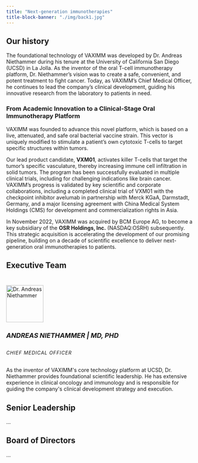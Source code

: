 ```yaml
---
title: "Next-generation immunotherapies"
title-block-banner: "./img/back1.jpg"
---
```


## Our history

The foundational technology of VAXIMM was developed by Dr. Andreas Niethammer during his tenure at the University of California San Diego (UCSD) in La Jolla. As the inventor of the oral T-cell immunotherapy platform, Dr. Niethammer's vision was to create a safe, convenient, and potent treatment to fight cancer. Today, as VAXIMM's Chief Medical Officer, he continues to lead the company's clinical development, guiding his innovative research from the laboratory to patients in need.

### From Academic Innovation to a Clinical-Stage Oral Immunotherapy Platform

VAXIMM was founded to advance this novel platform, which is based on a live, attenuated, and safe oral bacterial vaccine strain. This vector is uniquely modified to stimulate a patient's own cytotoxic T-cells to target specific structures within tumors.

Our lead product candidate, **VXM01**, activates killer T-cells that target the tumor's specific vasculature, thereby increasing immune cell infiltration in solid tumors. The program has been successfully evaluated in multiple clinical trials, including for challenging indications like brain cancer. VAXIMM's progress is validated by key scientific and corporate collaborations, including a completed clinical trial of VXM01 with the checkpoint inhibitor avelumab in partnership with Merck KGaA, Darmstadt, Germany, and a major licensing agreement with China Medical System Holdings (CMS) for development and commercialization rights in Asia.

In November 2022, VAXIMM was acquired by BCM Europe AG, to become a key subsidiary of the **OSR Holdings, Inc.** (NASDAQ:OSRH) subsequently. This strategic acquisition is accelerating the development of our promising pipeline, building on a decade of scientific excellence to deliver next-generation oral immunotherapies to patients.

## Executive Team

```{=html}
<style>
    /* Optional: Custom styles for a cleaner look */
    .team-card .card-img-top {
        /* **Adjust these values to make the photo smaller** */
        width: 100px; /* Changed from 150px */
        height: 100px; /* Changed from 150px */
        object-fit: cover;
        margin: 1.5rem auto 0 auto; /* Center image and add space */
    }
    .team-card .card-title {
        font-weight: bold;
        text-transform: uppercase;
        font-size: 1.1rem;
    }
    .team-card .card-subtitle {
        text-transform: uppercase;
        font-size: 0.8rem;
        letter-spacing: 1px;
    }
</style>

<div class="container py-5">
    <div class="row justify-content-center">
        <div class="col-12 col-md-6 col-lg-4">
            <div class="card text-center border-0 shadow-sm team-card h-100">
                <img src="https://cdn.theorg.com/48250e5d-580b-4e1c-926e-7c31a1178ef5_thumb.jpg" class="card-img-top rounded-circle" alt="Dr. Andreas Niethammer">
                <div class="card-body">
                    <h5 class="card-title mt-3">Andreas Niethammer | MD, PhD</h5>
                    <h6 class="card-subtitle mb-3 text-muted">Chief Medical Officer</h6>
                    <p class="card-text">
                        As the inventor of VAXIMM's core technology platform at UCSD, Dr. Niethammer provides foundational scientific leadership. He has extensive experience in clinical oncology and immunology and is responsible for guiding the company's clinical development strategy and execution.
                    </p>
                </div>
                <div class="card-footer bg-transparent border-0 pb-3">
                    <a href="https://www.linkedin.com/in/andreas-niethammer-md-phd-4a086323/" class="text-secondary mx-2">
                        <i class="bi bi-linkedin fs-4"></i>
                    </a>
                </div>
            </div>
        </div>
    </div>
</div>
```

## Senior Leadership

<!-- ```{=html}
<style>
    /* Optional: Custom styles for a cleaner look */
    .team-card .card-img-top {
        /* **Adjust these values to make the photo smaller** */
        width: 100px; /* Changed from 150px */
        height: 100px; /* Changed from 150px */
        object-fit: cover;
        margin: 1.5rem auto 0 auto; /* Center image and add space */
    }
    .team-card .card-title {
        font-weight: bold;
        text-transform: uppercase;
        font-size: 1.1rem;
    }
    .team-card .card-subtitle {
        text-transform: uppercase;
        font-size: 0.8rem;
        letter-spacing: 1px;
    }
</style>

<div class="container py-5">
    <div class="row justify-content-center">
        <div class="col-12 col-md-6 col-lg-4">
            <div class="card text-center border-0 shadow-sm team-card h-100">
                <img src="https://secondscight.com/static/images/profile-pic.png" class="card-img-top rounded-circle" alt="Sébastien Wieckowski">
                <div class="card-body">
                    <h5 class="card-title mt-3">Sébastien Wieckowski | PhD</h5>
                    <h6 class="card-subtitle mb-3 text-muted">Senior Director Platform Optimization and Nonclinical Development (Consultant)</h6>
                    <p class="card-text">
                        Sébastien has 15 years experience in oncoimmunology and vaccine development. He joined VAXIMM in 2016 as Senior Scientist, where he was in charge of the preclinical development of the various assets. He notably developed the VAXIMM neoantigen platform, which was subsequently acquired by NEC.
                    </p>
                </div>
                <div class="card-footer bg-transparent border-0 pb-3">
                    <a href="https://linkedin.com/in/sbwiecko" class="text-secondary mx-2">
                        <i class="bi bi-linkedin fs-4"></i>
                    </a>
                </div>
            </div>
        </div>
    </div>
</div>
``` -->

...

## Board of Directors

...